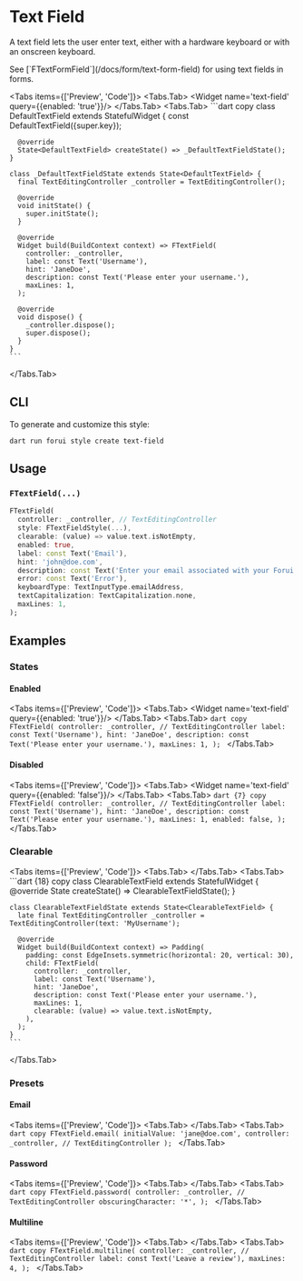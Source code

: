 
# Text Field

A text field lets the user enter text, either with a hardware keyboard or with an onscreen keyboard.

<LinkBadgeGroup>
    <LinkBadge label="API Reference" href="https://pub.dev/documentation/forui/latest/forui.widgets.text_field/"/>
</LinkBadgeGroup>

<Callout type="info">
  See [`FTextFormField`](/docs/form/text-form-field) for using text fields in forms.
</Callout>

<Tabs items={['Preview', 'Code']}>
  <Tabs.Tab>
    <Widget name='text-field' query={{enabled: 'true'}}/>
  </Tabs.Tab>
  <Tabs.Tab>
    ```dart copy
    class DefaultTextField extends StatefulWidget {
      const DefaultTextField({super.key});

      @override
      State<DefaultTextField> createState() => _DefaultTextFieldState();
    }

    class _DefaultTextFieldState extends State<DefaultTextField> {
      final TextEditingController _controller = TextEditingController();

      @override
      void initState() {
        super.initState();
      }

      @override
      Widget build(BuildContext context) => FTextField(
        controller: _controller,
        label: const Text('Username'),
        hint: 'JaneDoe',
        description: const Text('Please enter your username.'),
        maxLines: 1,
      );

      @override
      void dispose() {
        _controller.dispose();
        super.dispose();
      }
    }
    ```

  </Tabs.Tab>
</Tabs>

## CLI

To generate and customize this style:

```shell copy
dart run forui style create text-field 
```

## Usage

### `FTextField(...)`

```dart copy
FTextField(
  controller: _controller, // TextEditingController
  style: FTextFieldStyle(...),
  clearable: (value) => value.text.isNotEmpty,
  enabled: true,
  label: const Text('Email'),
  hint: 'john@doe.com',
  description: const Text('Enter your email associated with your Forui account.'),
  error: const Text('Error'),
  keyboardType: TextInputType.emailAddress,
  textCapitalization: TextCapitalization.none,
  maxLines: 1,
);
```

## Examples

### States

#### Enabled

<Tabs items={['Preview', 'Code']}>
  <Tabs.Tab>
    <Widget name='text-field' query={{enabled: 'true'}}/>
  </Tabs.Tab>
  <Tabs.Tab>
    ```dart copy
    FTextField(
      controller: _controller, // TextEditingController
      label: const Text('Username'),
      hint: 'JaneDoe',
      description: const Text('Please enter your username.'),
      maxLines: 1,
    );
    ```
  </Tabs.Tab>
</Tabs>

#### Disabled

<Tabs items={['Preview', 'Code']}>
  <Tabs.Tab>
    <Widget name='text-field' query={{enabled: 'false'}}/>
  </Tabs.Tab>
  <Tabs.Tab>
    ```dart {7} copy
    FTextField(
      controller: _controller, // TextEditingController
      label: const Text('Username'),
      hint: 'JaneDoe',
      description: const Text('Please enter your username.'),
      maxLines: 1,
      enabled: false,
    );
    ```
  </Tabs.Tab>
</Tabs>

### Clearable

<Tabs items={['Preview', 'Code']}>
  <Tabs.Tab>
    <Widget name='text-field' variant='clearable' query={{}}/>
  </Tabs.Tab>
  <Tabs.Tab>
    ```dart {18} copy
    class ClearableTextField extends StatefulWidget {
      @override
      State<ClearableTextField> createState() => ClearableTextFieldState();
    }

    class ClearableTextFieldState extends State<ClearableTextField> {
      late final TextEditingController _controller = TextEditingController(text: 'MyUsername');

      @override
      Widget build(BuildContext context) => Padding(
        padding: const EdgeInsets.symmetric(horizontal: 20, vertical: 30),
        child: FTextField(
          controller: _controller,
          label: const Text('Username'),
          hint: 'JaneDoe',
          description: const Text('Please enter your username.'),
          maxLines: 1,
          clearable: (value) => value.text.isNotEmpty,
        ),
      );
    }
    ```

  </Tabs.Tab>
</Tabs>

### Presets

#### Email

<Tabs items={['Preview', 'Code']}>
  <Tabs.Tab>
    <Widget name='text-field' variant='email' query={{}}/>
  </Tabs.Tab>
  <Tabs.Tab>
    ```dart copy
    FTextField.email(
      initialValue: 'jane@doe.com',
      controller: _controller, // TextEditingController
    );
    ```
  </Tabs.Tab>
</Tabs>

#### Password

<Tabs items={['Preview', 'Code']}>
  <Tabs.Tab>
    <Widget name='text-field' variant='password' query={{}}/>
  </Tabs.Tab>
  <Tabs.Tab>
    ```dart copy
    FTextField.password(
      controller: _controller, // TextEditingController
      obscuringCharacter: '*',
    );
    ```
  </Tabs.Tab>
</Tabs>

#### Multiline

<Tabs items={['Preview', 'Code']}>
  <Tabs.Tab>
    <Widget name='text-field' variant='multiline' query={{}}/>
  </Tabs.Tab>
  <Tabs.Tab>
    ```dart copy
    FTextField.multiline(
      controller: _controller, // TextEditingController
      label: const Text('Leave a review'),
      maxLines: 4,
    );
    ```
  </Tabs.Tab>
</Tabs>

